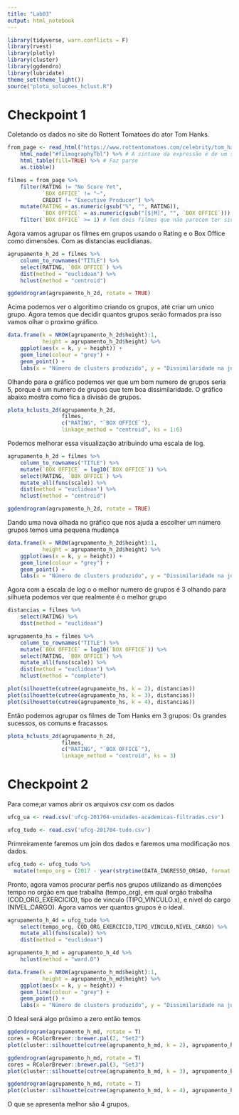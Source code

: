 ```yaml
---
title: "Lab03"
output: html_notebook
---
```


```r
library(tidyverse, warn.conflicts = F)
library(rvest)
library(plotly)
library(cluster)
library(ggdendro)
library(lubridate)
theme_set(theme_light())
source("plota_solucoes_hclust.R")
```

# Checkpoint 1

Coletando os dados no site do Rottent Tomatoes do ator Tom Hanks.

```r
from_page <- read_html("https://www.rottentomatoes.com/celebrity/tom_hanks/") %>% 
    html_node("#filmographyTbl") %>% # A sintaxe da expressão é de um seletor à lá JQuery: https://rdrr.io/cran/rvest/man/html_nodes.html 
    html_table(fill=TRUE) %>% # Faz parse
    as.tibble()

filmes = from_page %>% 
    filter(RATING != "No Score Yet", 
           `BOX OFFICE` != "—", 
           CREDIT != "Executive Producer") %>%
    mutate(RATING = as.numeric(gsub("%", "", RATING)), 
           `BOX OFFICE` = as.numeric(gsub("[$|M]", "", `BOX OFFICE`))) %>% 
    filter(`BOX OFFICE` >= 1) # Tem dois filmes que não parecem ter sido lançados no mundo todo

```

Agora vamos agrupar os filmes em grupos usando o Rating e o Box Office como dimensões. Com as distancias euclidianas.

```r
agrupamento_h_2d = filmes %>% 
    column_to_rownames("TITLE") %>%
    select(RATING, `BOX OFFICE`) %>%
    dist(method = "euclidean") %>% 
    hclust(method = "centroid")

ggdendrogram(agrupamento_h_2d, rotate = TRUE)
```

Acima podemos ver o algoritimo criando os grupos, até criar um unico grupo.
Agora temos que decidir quantos grupos serão formados pra isso vamos olhar o proximo gráfico.

```r
data.frame(k = NROW(agrupamento_h_2d$height):1, 
           height = agrupamento_h_2d$height) %>% 
    ggplot(aes(x = k, y = height)) + 
    geom_line(colour = "grey") + 
    geom_point() + 
    labs(x = "Número de clusters produzido", y = "Dissimilaridade na junção")

```

Olhando para o gráfico podemos ver que um bom numero de grupos seria 5, porque é um numero de grupos que tem boa dissimilaridade. O gráfico abaixo mostra como fica a divisão de grupos.

```r
plota_hclusts_2d(agrupamento_h_2d, 
                 filmes, 
                 c("RATING", "`BOX OFFICE`"), 
                 linkage_method = "centroid", ks = 1:6)
```

Podemos melhorar essa visualização atribuindo uma escala de log.

```r
agrupamento_h_2d = filmes %>% 
    column_to_rownames("TITLE") %>%
    mutate(`BOX OFFICE` = log10(`BOX OFFICE`)) %>% 
    select(RATING, `BOX OFFICE`) %>%
    mutate_all(funs(scale)) %>% 
    dist(method = "euclidean") %>% 
    hclust(method = "centroid")

ggdendrogram(agrupamento_h_2d, rotate = TRUE)
```

Dando uma nova olhada no gráfico que nos ajuda a escolher um número grupos temos uma pequena mudança

```r
data.frame(k = NROW(agrupamento_h_2d$height):1, 
           height = agrupamento_h_2d$height) %>% 
    ggplot(aes(x = k, y = height)) + 
    geom_line(colour = "grey") + 
    geom_point() + 
    labs(x = "Número de clusters produzido", y = "Dissimilaridade na junção")

```
Agora com a escala de *log* o o melhor numero de grupos é 3 olhando para silhueta podemos ver que realmente é o melhor grupo 

```r
distancias = filmes %>% 
    select(RATING) %>%
    dist(method = "euclidean")

agrupamento_hs = filmes %>% 
    column_to_rownames("TITLE") %>%
    mutate(`BOX OFFICE` = log10(`BOX OFFICE`)) %>% 
    select(RATING, `BOX OFFICE`) %>%
    mutate_all(funs(scale)) %>% 
    dist(method = "euclidean") %>% 
    hclust(method = "complete")

plot(silhouette(cutree(agrupamento_hs, k = 2), distancias))
plot(silhouette(cutree(agrupamento_hs, k = 3), distancias))
plot(silhouette(cutree(agrupamento_hs, k = 4), distancias))

```

Então podemos agrupar os filmes de Tom Hanks em 3 grupos: Os grandes sucessos, os comuns e fracassos.

```r
plota_hclusts_2d(agrupamento_h_2d, 
                 filmes, 
                 c("RATING", "`BOX OFFICE`"), 
                 linkage_method = "centroid", ks = 3)
```

# Checkpoint 2

Para come;ar vamos abrir os arquivos *csv* com os dados

```r
ufcg_ua <- read.csv('ufcg-201704-unidades-academicas-filtradas.csv')

ufcg_tudo <- read.csv('ufcg-201704-tudo.csv')

```

Primreiramente faremos um join dos dados e faremos uma modificação nos dados.

```r
ufcg_tudo <- ufcg_tudo %>% 
  mutate(tempo_org = (2017 - year(strptime(DATA_INGRESSO_ORGAO, format =  "%d/%m/%Y"))))

```

Pronto, agora vamos procurar perfis nos grupos utilizando as dimenções tempo no orgão em que trabalha (tempo_org), em qual orgão trabalha (COD_ORG_EXERCICIO), tipo de vinculo (TIPO_VINCULO.x), e nivel do cargo (NIVEL_CARGO). Agora vamos ver quantos grupos é o ideal.

```r
agrupamento_h_4d = ufcg_tudo %>% 
    select(tempo_org, COD_ORG_EXERCICIO,TIPO_VINCULO,NIVEL_CARGO) %>%
    mutate_all(funs(scale)) %>% 
    dist(method = "euclidean")

agrupamento_h_md = agrupamento_h_4d %>% 
    hclust(method = "ward.D")

data.frame(k = NROW(agrupamento_h_md$height):1, 
           height = agrupamento_h_md$height) %>% 
    ggplot(aes(x = k, y = height)) + 
    geom_line(colour = "grey") + 
    geom_point() + 
    labs(x = "Número de clusters produzido", y = "Dissimilaridade na junção")

```

O Ideal será algo próximo a zero então temos

```r

ggdendrogram(agrupamento_h_md, rotate = T)
cores = RColorBrewer::brewer.pal(2, "Set2")
plot(cluster::silhouette(cutree(agrupamento_h_md, k = 2), agrupamento_h_4d), col = cores, border = NA)

ggdendrogram(agrupamento_h_md, rotate = T)
cores = RColorBrewer::brewer.pal(3, "Set3")
plot(cluster::silhouette(cutree(agrupamento_h_md, k = 3), agrupamento_h_4d), col = cores, border = NA)

ggdendrogram(agrupamento_h_md, rotate = T)
plot(cluster::silhouette(cutree(agrupamento_h_md, k = 4), agrupamento_h_4d),border = NA)

```

O que se apresenta melhor são 4 grupos. 







